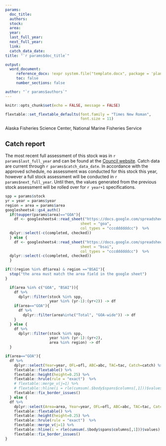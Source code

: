 ```yaml
---
params:
  doc_title:
  authors:
  stock:
  area:
  year:
  last_full_year:
  next_full_year:
  link:  
  catch_data_date:
title: "`r params$doc_title`"

output:
  word_document:
     reference_docx: !expr system.file("template.docx", package = 'planteam')
     toc: false
     number_sections: false

author: "`r params$authors`"
---
```


```r
knitr::opts_chunk$set(echo = FALSE, message = FALSE)

flextable::set_flextable_defaults(font.family = "Times New Roman",
                                  font.size = 11)
```

######### Alaska Fisheries Science Center, National Marine Fisheries Service 

## Catch report

The most recent full assessment of this stock was in `r params$last_full_year` and can be found at the [Council website](https://www.npfmc.org/library/safe-reports/). 
Catch data are current through `r params$catch_data_date`. 
In accordance with the approved schedule, no assessment was conducted for this stock this year, however a full stock assessment will be conducted in `r params$next_full_year`. 
Until then, the values generated from the previous stock assessment will be rolled over for `r year+1` specifications.


```r
spp = params$stock
yr = year = params$year 
region = area = params$area
googlesheets4::gs4_auth()
  if(toupper(params$area)=="GOA"){
    df <- googlesheets4::read_sheet("https://docs.google.com/spreadsheets/d/1uHmCuY3GXfSBCbsP61nAQeATBfoslXeS3PQNLlioWIk/edit#gid=0",
                                  sheet = "goa",
                                  col_types = "cccddddddcc")  %>% 
  dplyr::select(-c(completed, checked))
  } else {
    df <- googlesheets4::read_sheet("https://docs.google.com/spreadsheets/d/1uHmCuY3GXfSBCbsP61nAQeATBfoslXeS3PQNLlioWIk/edit#gid=0",
                                  sheet = "bsai",
                                  col_types = "cccddddddcc")  %>% 
  dplyr::select(-c(completed, checked))
  }

if(!(region %in% df$area) & region =="BSAI"){
  stop("the area must match the area field in the google sheet")
}

  if(area %in% c("GOA", "BSAI")){
    df %>% 
      dplyr::filter(stock %in% spp,
                    year %in% (yr-1):(yr+2)) -> df 
    if(area=="GOA"){
      df %>% 
        dplyr::filter(area%in%c("Total", "GOA-wide")) -> df
    }
  } else {
    df %>% 
      dplyr::filter(stock %in% spp,
                    year %in% (yr-1):(yr+2),
                    area %in% region) -> df 
  }

if(area=="GOA"){
  df %>% 
    dplyr::select(Year=year, OFL=ofl, ABC=abc, TAC=tac, Catch=catch) %>% 
    flextable::flextable() %>% 
    flextable::height(height=0.25) %>% 
    flextable::hrule(rule = "exact")  %>% 
    # flextable::merge_v(j=1) %>% 
    # flextable::hline(i = rle(cumsum(.$body$spans$columns[,1]))$values) %>% 
    flextable::fix_border_issues() 
  } else {
  df %>% 
    dplyr::select(Area=area, Year=year, OFL=ofl, ABC=abc, TAC=tac, Catch=catch) %>% 
    flextable::flextable() %>% 
    flextable::height(height=0.25) %>% 
    flextable::hrule(rule = "exact")  %>% 
    flextable::merge_v(j=1) %>% 
    flextable::hline(i = rle(cumsum(.$body$spans$columns[,1]))$values) %>% 
    flextable::fix_border_issues() 
}

```
